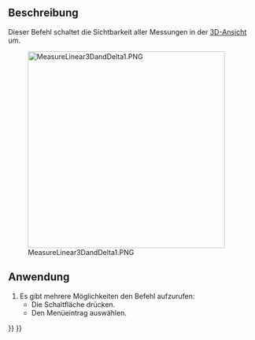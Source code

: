 <languages/>

{{Docnav/de
|
|
|[[Part_Workbench/de|Part]]
|IconL=
|IconR=
|IconC=Workbench_Part.svg
}}

{{VeryImportantMessage|Dieser Befehl ist veraltet und wird in {{VersionPlus/de|1.0}} nicht mehr zur Verfügung stehen.<br>Stattdessen kann [[Image:Std_Measure.svg|24px]] [[Std_Measure/de|Std Messen]] verwendet werden.}}

{{GuiCommand/de
|Name=Part Measure Toggle All
|Name/de=Part Messung AlleUmschalten
|MenuLocation=Messen → Alle umschalten
|Workbenches=[[Part_Workbench/de|Part]]
|SeeAlso=[[Part_Measure_Toggle_3D/de|Part Messung 3D umschalten]], [[Part_Measure_Toggle_Delta/de|Part Messung DeltaUmschalten]]
}}

<span id="Description"></span>
==Beschreibung==

Dieser Befehl schaltet die Sichtbarkeit aller Messungen in der [[3D view/de|3D-Ansicht]] um.

[[File:MeasureLinear3DandDelta1.PNG|400px]] 

<span id="Usage"></span>
==Anwendung==

# Es gibt mehrere Möglichkeiten den Befehl aufzurufen:
#* Die Schaltfläche {{Button|[[Image:Part_Measure_Toggle_All.svg|16px]] [[Part_Measure_Toggle_All/de|Alle umschalten]]}} drücken.
#* Den Menüeintrag {{MenuCommand|Messen → [[Image:Part_Measure_Toggle_All.svg|16px]] Alle umschalten}} auswählen.


{{Docnav/de
|
|
|[[Part_Workbench/de|Part]]
|IconL=
|IconR=
|IconC=Workbench_Part.svg
}}

{{Part Tools navi{{#translation:}}}}
{{Userdocnavi{{#translation:}}}}